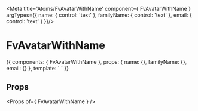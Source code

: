 
<Meta title='Atoms/FvAvatarWithName' component={ FvAvatarWithName } argTypes={{
  name: { control: 'text' },
  familyName: { control: 'text' },
  email: { control: 'text' }
}}/>

# FvAvatarWithName

<Canvas>
<Story name='Common' height='150px' args={{
  name: 'Toto',
  familyName: 'La riflette',
  email: 'toto@lariflette.com'
}}>{{
  components: { FvAvatarWithName },
  props: {
    name: {},
    familyName: {},
    email: {}
  },
  template: `<FvAvatarWithName
    :name="name"
    :familyName="familyName"
    :email="email"
  >
  </FvAvatarWithName>`
}}</Story>
</Canvas>

## Props

<Props of={ FvAvatarWithName } />
